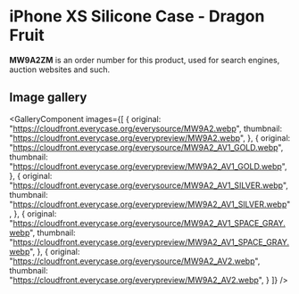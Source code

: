 
# iPhone XS Silicone Case - Dragon Fruit

<Callout type='info' emoji='👉🏻'>**MW9A2ZM** is an order number for this product, used for search engines, auction websites and such.</Callout>

## Image gallery

<GalleryComponent
    images={[
      {
        original: "https://cloudfront.everycase.org/everysource/MW9A2.webp",
        thumbnail: "https://cloudfront.everycase.org/everypreview/MW9A2.webp",
      },
      {
        original: "https://cloudfront.everycase.org/everysource/MW9A2_AV1_GOLD.webp",
        thumbnail: "https://cloudfront.everycase.org/everypreview/MW9A2_AV1_GOLD.webp",
      },
      {
        original: "https://cloudfront.everycase.org/everysource/MW9A2_AV1_SILVER.webp",
        thumbnail: "https://cloudfront.everycase.org/everypreview/MW9A2_AV1_SILVER.webp",
      },
      {
        original: "https://cloudfront.everycase.org/everysource/MW9A2_AV1_SPACE_GRAY.webp",
        thumbnail: "https://cloudfront.everycase.org/everypreview/MW9A2_AV1_SPACE_GRAY.webp",
      },
      {
        original: "https://cloudfront.everycase.org/everysource/MW9A2_AV2.webp",
        thumbnail: "https://cloudfront.everycase.org/everypreview/MW9A2_AV2.webp",
      }
    ]}
  />
